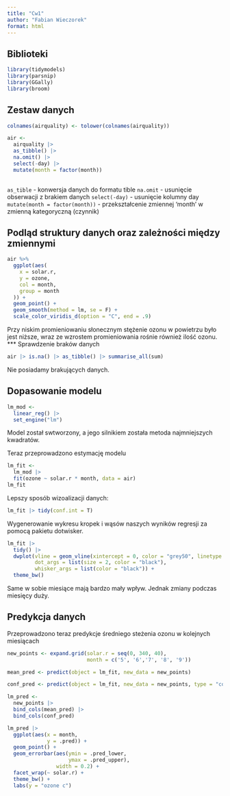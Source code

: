 ```yaml
---
title: "Cw1"
author: "Fabian Wieczorek"
format: html
---
```


## Biblioteki
```r
library(tidymodels)
library(parsnip)
library(GGally)
library(broom)

```

## Zestaw danych
```r
colnames(airquality) <- tolower(colnames(airquality))

air <- 
  airquality |> 
  as_tibble() |> 
  na.omit() |> 
  select(-day) |> 
  mutate(month = factor(month))
  
```
`as_tible` - konwersja danych do formatu tible
`na.omit` - usunięcie obserwacji z brakiem danych
`select(-day)` - usunięcie kolumny day
`mutate(month = factor(month))` - przekształcenie zmiennej 'month' w zmienną kategoryczną (czynnik)

## Podląd struktury danych oraz zależności między zmiennymi
```r
air %>%
  ggplot(aes(
    x = solar.r,
    y = ozone,
    col = month,
    group = month
  )) +
  geom_point() +
  geom_smooth(method = lm, se = F) +
  scale_color_viridis_d(option = "C", end = .9)
```
Przy niskim promieniowaniu słonecznym stężenie ozonu w powietrzu było jest niższe, wraz ze wzrostem promieniowania rośnie również ilość ozonu. 
***
Sprawdzenie braków danych

```r
air |> is.na() |> as_tibble() |> summarise_all(sum)
```
Nie posiadamy brakujących danych.

## Dopasowanie modelu

```r
lm_mod <-  
  linear_reg() |> 
  set_engine("lm")
```

Model został swtworzony, a jego silnikiem została metoda najmniejszych kwadratów.

Teraz przeprowadzono estymację modelu

```r
lm_fit <- 
  lm_mod |> 
  fit(ozone ~ solar.r * month, data = air)
lm_fit
```
Lepszy sposób wizoalizacji danych:

```r
lm_fit |> tidy(conf.int = T)
```
Wygenerowanie wykresu kropek i wąsów naszych wyników regresji za pomocą pakietu dotwisker.

```r
lm_fit |> 
  tidy() |> 
  dwplot(vline = geom_vline(xintercept = 0, color = "grey50", linetype = 2), 
         dot_args = list(size = 2, color = "black"), 
         whisker_args = list(color = "black")) +
  theme_bw()
```

Same w sobie miesiące mają bardzo mały wpływ. Jednak zmiany podczas miesięcy duży.

## Predykcja danych

Przeprowadzono teraz predykcje średniego steżenia ozonu w kolejnych miesiącach

```r
new_points <- expand.grid(solar.r = seq(0, 340, 40),
                          month = c('5', '6','7', '8', '9'))
```


```r
mean_pred <- predict(object = lm_fit, new_data = new_points)

conf_pred <- predict(object = lm_fit, new_data = new_points, type = "conf_int")

lm_pred <- 
  new_points |> 
  bind_cols(mean_pred) |> 
  bind_cols(conf_pred)

lm_pred |>
  ggplot(aes(x = month,
             y = .pred)) +
  geom_point() +
  geom_errorbar(aes(ymin = .pred_lower,
                    ymax = .pred_upper),
                width = 0.2) +
  facet_wrap(~ solar.r) +
  theme_bw() +
  labs(y = "ozone c")
```



